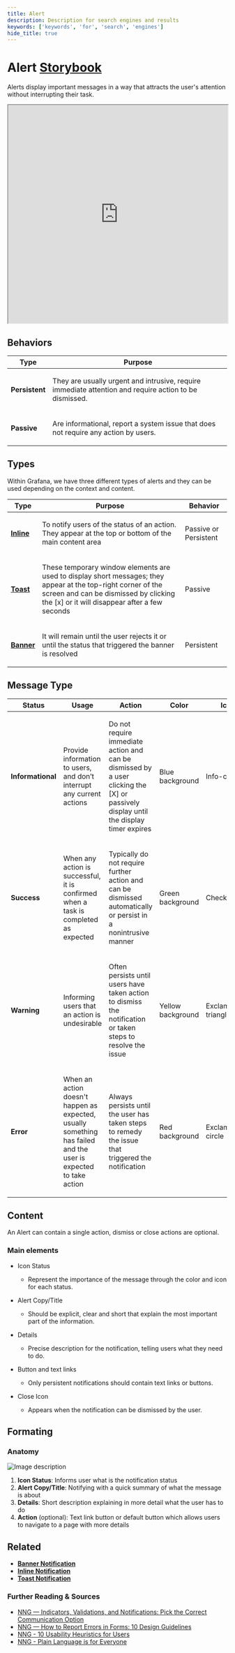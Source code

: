 ```yaml
---
title: Alert
description: Description for search engines and results
keywords: ['keywords', 'for', 'search', 'engines']
hide_title: true
---
```



# Alert <Badge text='draft' color='orange'></Badge> <a href='https://developers.grafana.com/ui/latest/index.html?path=/story/overlays-alert--examples' target='_blank' className='header-links'>Storybook <Icon name="external-link-alt"/> </a>

Alerts display important messages in a way that attracts the user's attention without interrupting their task.

<iframe
  src="https://developers.grafana.com/ui/latest/index.html?path=/story/overlays-alert--examples&full=1&shortcuts=false&singleStory=true"
  width="100%"
  height="500px"
></iframe>

## Behaviors

| Type           | Purpose                                                                                                       |
| -------------- | ------------------------------------------------------------------------------------------------------------- |
| **Persistent** | <p>They are usually urgent and intrusive, require immediate attention and require action to be dismissed.</p> |
| **Passive**    | <p>Are informational, report a system issue that does not require any action by users.</p>                    |

## Types

Within Grafana, we have three different types of alerts and they can be used depending on the context and content.

| Type                                                 | Purpose                                                                                                                                                                                                        | Behavior                       |
| ---------------------------------------------------- | -------------------------------------------------------------------------------------------------------------------------------------------------------------------------------------------------------------- | ------------------------------ |
| **[Inline](/design-system/Components/alert-inline)** | <p>To notify users of the status of an action. They appear at the top or bottom of the main content area</p>                                                                                                   | <p> Passive or Persistent </p> |
| **[Toast](/design-system/Components/alert-toast)**   | <p>These temporary window elements are used to display short messages; they appear at the top-right corner of the screen and can be dismissed by clicking the [x] or it will disappear after a few seconds</p> | <p>Passive</p>                 |
| **[Banner](/design-system/Components/alert-banner)** | <p>It will remain until the user rejects it or until the status that triggered the banner is resolved</p>                                                                                                      | <p> Persistent </p>            |

## Message Type

| Status            | Usage                                                                                                                  | Action                                                                                                                                      | Color                    | Icon                        |
| ----------------- | ---------------------------------------------------------------------------------------------------------------------- | ------------------------------------------------------------------------------------------------------------------------------------------- | ------------------------ | --------------------------- |
| **Informational** | <p>Provide information to users, and don’t interrupt any current actions</p>                                           | <p>Do not require immediate action and can be dismissed by a user clicking the [X] or passively display until the display timer expires</p> | <p>Blue background</p>   | <p>Info-circle</p>          |
| **Success**       | <p>When any action is successful, it is confirmed when a task is completed as expected</p>                             | <p>Typically do not require further action and can be dismissed automatically or persist in a nonintrusive manner</p>                       | <p>Green background</p>  | <p>Check</p>                |
| **Warning**       | <p>Informing users that an action is undesirable</p>                                                                   | <p>Often persists until users have taken action to dismiss the notification or taken steps to resolve the issue</p>                         | <p>Yellow background</p> | <p>Exclamation-triangle</p> |
| **Error**         | <p>When an action doesn't happen as expected, usually something has failed and the user is expected to take action</p> | <p>Always persists until the user has taken steps to remedy the issue that triggered the notification</p>                                   | <p>Red background</p>    | <p>Exclamation-circle</p> |

## Content

An Alert can contain a single action, dismiss or close actions are optional.

### Main elements

- Icon Status

  - Represent the importance of the message through the color and icon for each status.

- Alert Copy/Title

  - Should be explicit, clear and short that explain the most important part of the information.

- Details

  - Precise description for the notification, telling users what they need to do.

- Button and text links

  - Only persistent notifications should contain text links or buttons.

- Close Icon
  - Appears when the notification can be dismissed by the user.

## Formating

### Anatomy

![Image description](/img/alerts.anatomy.png 'alerts-anatomy')

1. **Icon Status**: Informs user what is the notification status
2. **Alert Copy/Title**: Notifying with a quick summary of what the message is about
3. **Details**: Short description explaining in more detail what the user has to do
4. **Action** (optional): Text link button or default button which allows users to navigate to a page with more details

## Related

- **[Banner Notification](/design-system/Components/alert-banner)**
- **[Inline Notification](/design-system/Components/alert-inline)**
- **[Toast Notification](/design-system/Components/alert-toast)**

### Further Reading & Sources

- [NNG — Indicators, Validations, and Notifications: Pick the Correct Communication Option](https://www.nngroup.com/articles/indicators-validations-notifications/)
- [NNG — How to Report Errors in Forms: 10 Design Guidelines](https://www.nngroup.com/articles/errors-forms-design-guidelines/)
- [NNG - 10 Usability Heuristics for Users](https://www.nngroup.com/articles/ten-usability-heuristics/)
- [NNG - Plain Language is for Everyone](https://www.nngroup.com/articles/plain-language-experts/)
